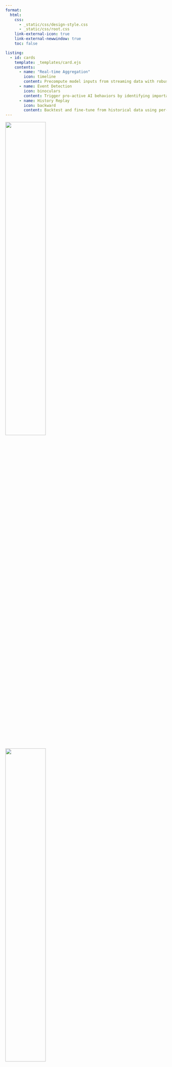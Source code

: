 ```yaml
---
format:
  html:
    css:
      - _static/css/design-style.css
      - _static/css/root.css
    link-external-icon: true
    link-external-newwindow: true
    toc: false

listing:
  - id: cards
    template: _templates/card.ejs
    contents:
      - name: "Real-time Aggregation"
        icon: timeline
        content: Precompute model inputs from streaming data with robust data connectors, transformations & aggregations.
      - name: Event Detection
        icon: binoculars
        content: Trigger pro-active AI behaviors by identifying important activities, as they happen.
      - name: History Replay
        icon: backward
        content: Backtest and fine-tune from historical data using per-example time travel and point-in-time joins.
---
```


::::: {.px-4 .py-5 .my-5 .text-center}
<img class="d-block mx-auto mb-4 only-light" src="_static/images/kaskada-positive.svg" alt="" width="50%">
<img class="d-block mx-auto mb-4 only-dark" src="_static/images/kaskada-negative.svg" alt="" width="50%">
<h1 class="display-5 fw-bold">Real-Time AI without the fuss.</h1>
::: {.col-lg-7 .mx-auto}
[Kaskada is a next-generation streaming engine that connects AI models to real-time & historical data.]{.lead .mb-4}
:::
:::::

## Kaskada completes the Real-Time AI stack, providing...

::: {#cards .column-page}
:::


## Real-time AI in minutes

Connect and compute over databases, streaming data, _and_ data loaded dynamically using Python..
Kaskada is seamlessly integrated with Python's ecosystem of AI/ML tooling so you can load data, process it, train and serve models all in the same place.

There's no infrastructure to provision (and no JVM hiding under the covers), so you can jump right in - check out the [Quick Start](./guide/quickstart.qmd).


## Built for scale and reliability

Implemented in [Rust](https://www.rust-lang.org/) using [Apache Arrow](https://arrow.apache.org/), Kaskada's compute engine uses columnar data to efficiently execute large historic and high-throughput streaming queries.
Every operation in Kaskada is implemented incrementally, allowing automatic recovery if the process is terminated or killed.

With Kaskada, most jobs are fast enough to run locally, so it's easy to build and test your real-time queries.
As your needs grow, Kaskada's cloud-native design and support for partitioned execution gives you the volume and throughput you need to scale.
Kaskada was built by core contributors to [Apache Beam](https://beam.apache.org/), [Google Cloud Dataflow](https://cloud.google.com/dataflow), and [Apache Cassandra](https://cassandra.apache.org/), and is under active development

* * *

## Example Real-Time App: BeepGPT

[BeepGPT](https://github.com/kaskada-ai/beep-gpt/tree/main) keeps you in the loop without disturbing your focus. Its personalized, intelligent AI continuously monitors your Slack workspace, alerting you to important conversations and freeing you to concentrate on what’s most important.

The core of BeepGPT's real-time processing requires only a few lines of code using Kaskada:

```python
import asyncio
import kaskada as kd
kd.init_session()

# Bootstrap from historical data
messages = await kd.sources.PyDict.create(
    rows = pyarrow.parquet.read_table("./messages.parquet")
        .to_pylist(),
    time_column = "ts",
    key_column = "channel",
)

# Send each Slack message to Kaskada
def handle_message(client, req):
    messages.add_rows(req.payload["event"])
slack.socket_mode_request_listeners.append(handle_message)
slack.connect()

# Aggregate multiple messages into a "conversation"
conversations = ( messages
    .select("user", "text")
    .collect(max=20)
)

# Handle each conversation as it occurs
async for row in conversations.run_iter(mode='live'):

    # Use a pre-trained model to identify interested users
    prompt = "\n\n".join([f'{msg["user"]} --> {msg["text"]}' for msg in row["result"]])
    res = openai.Completion.create(
        model="davinci:ft-personal:coversation-users-full-kaskada-2023-08-05-14-25-30",
        prompt=prompt + "\n\n###\n\n",
        logprobs=5,
        max_tokens=1,
        stop=" end",
        temperature=0.25,
    )

    # Notify interested users using the Slack API
    for user_id in interested_users(res):
        notify_user(row, user_id)
```

For more details, check out the [BeepGPT Github project](https://github.com/kaskada-ai/beep-gpt).

* * *

## Get Started

Getting started with Kaskda is a `pip install kaskada` away.
Check out the [Quick Start](./guide/quickstart.qmd) now!
